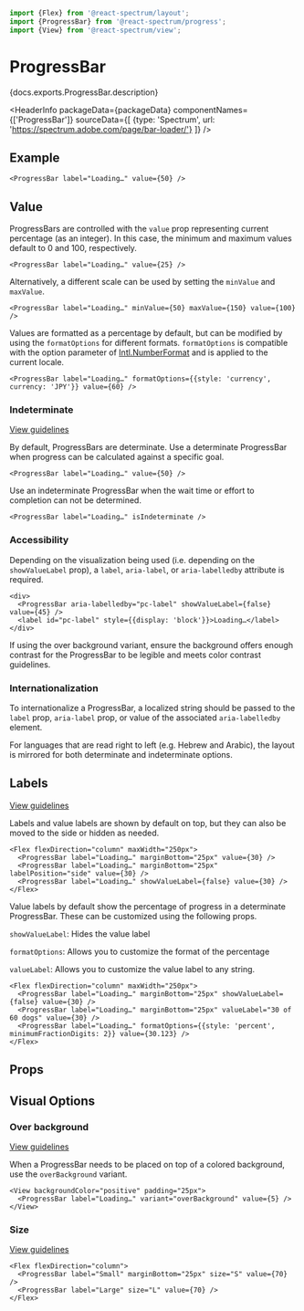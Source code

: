 

```jsx import
import {Flex} from '@react-spectrum/layout';
import {ProgressBar} from '@react-spectrum/progress';
import {View} from '@react-spectrum/view';
```

# ProgressBar

<p>{docs.exports.ProgressBar.description}</p>

<HeaderInfo
  packageData={packageData}
  componentNames={['ProgressBar']}
  sourceData={[
    {type: 'Spectrum', url: 'https://spectrum.adobe.com/page/bar-loader/'}
  ]} />

## Example

```tsx example
<ProgressBar label="Loading…" value={50} />
```

## Value

ProgressBars are controlled with the `value` prop representing current percentage (as an integer).
In this case, the minimum and maximum values default to 0 and 100, respectively.

```tsx example
<ProgressBar label="Loading…" value={25} />
```

Alternatively, a different scale can be used by setting the `minValue` and `maxValue`.

```tsx example
<ProgressBar label="Loading…" minValue={50} maxValue={150} value={100} />
```

Values are formatted as a percentage by default, but can be modified by using the `formatOptions` for different formats.
`formatOptions` is compatible with the option parameter of [Intl.NumberFormat](https://developer.mozilla.org/en-US/docs/Web/JavaScript/Reference/Global_Objects/NumberFormat) and is applied to the current locale.

```tsx example
<ProgressBar label="Loading…" formatOptions={{style: 'currency', currency: 'JPY'}} value={60} />
```

### Indeterminate
[View guidelines](https://spectrum.adobe.com/page/bar-loader/#Determinate-or-indeterminate)

By default, ProgressBars are determinate. Use a determinate ProgressBar when progress can be calculated against a specific goal.

```tsx example
<ProgressBar label="Loading…" value={50} />
```

Use an indeterminate ProgressBar when the wait time or effort to completion can not be determined.

```tsx example
<ProgressBar label="Loading…" isIndeterminate />
```

### Accessibility

Depending on the visualization being used (i.e. depending on the `showValueLabel` prop), a `label`, `aria-label`, or `aria-labelledby` attribute is required.

```tsx example
<div>
  <ProgressBar aria-labelledby="pc-label" showValueLabel={false} value={45} />
  <label id="pc-label" style={{display: 'block'}}>Loading…</label>
</div>
```

If using the over background variant, ensure the background offers enough contrast for the ProgressBar to be legible and meets color contrast guidelines.

### Internationalization

To internationalize a ProgressBar, a localized string should be passed to the `label` prop, `aria-label` prop, or value of the associated `aria-labelledby` element.

For languages that are read right to left (e.g. Hebrew and Arabic), the layout is mirrored for both determinate and indeterminate options.

## Labels
[View guidelines](https://spectrum.adobe.com/page/bar-loader/#Label-or-no-label)

Labels and value labels are shown by default on top, but they can also be moved to the side or hidden as needed.

```tsx example
<Flex flexDirection="column" maxWidth="250px">
  <ProgressBar label="Loading…" marginBottom="25px" value={30} />
  <ProgressBar label="Loading…" marginBottom="25px" labelPosition="side" value={30} />
  <ProgressBar label="Loading…" showValueLabel={false} value={30} />
</Flex>
```

Value labels by default show the percentage of progress in a determinate ProgressBar. These can be customized using the following props.

`showValueLabel`: Hides the value label

`formatOptions`: Allows you to customize the format of the percentage

`valueLabel`: Allows you to customize the value label to any string.

```tsx example
<Flex flexDirection="column" maxWidth="250px">
  <ProgressBar label="Loading…" marginBottom="25px" showValueLabel={false} value={30} />
  <ProgressBar label="Loading…" marginBottom="25px" valueLabel="30 of 60 dogs" value={30} />
  <ProgressBar label="Loading…" formatOptions={{style: 'percent', minimumFractionDigits: 2}} value={30.123} />
</Flex>
```

## Props

<PropTable component={docs.exports.ProgressBar} links={docs.links} />

## Visual Options

### Over background
[View guidelines](https://spectrum.adobe.com/page/bar-loader/#Over-background)

When a ProgressBar needs to be placed on top of a colored background, use the `overBackground` variant.

```tsx example
<View backgroundColor="positive" padding="25px">
  <ProgressBar label="Loading…" variant="overBackground" value={5} />
</View>
```

### Size
[View guidelines](https://spectrum.adobe.com/page/bar-loader/#Size)

```tsx example
<Flex flexDirection="column">
  <ProgressBar label="Small" marginBottom="25px" size="S" value={70} />
  <ProgressBar label="Large" size="L" value={70} />
</Flex>
```
